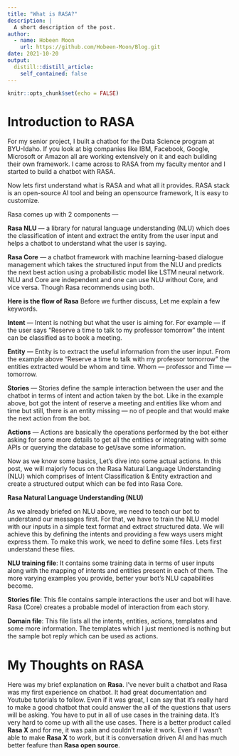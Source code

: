 ```yaml
---
title: "What is RASA?"
description: |
  A short description of the post.
author:
  - name: Hobeen Moon
    url: https://github.com/Hobeen-Moon/Blog.git
date: 2021-10-20
output:
  distill::distill_article:
    self_contained: false
---
```



```r
knitr::opts_chunk$set(echo = FALSE)
```

# Introduction to RASA
For my senior project, I built a chatbot for the Data Science program at BYU-Idaho. If you look at big companies like IBM, Facebook, Google, Microsoft or Amazon all are working extensively on it and each building their own framework. I came across to RASA from my faculty mentor and I started to build a chatbot with RASA.

Now lets first understand what is RASA and what all it provides. RASA stack is an open-source AI tool and being an opensource framework, It is easy to customize.

Rasa comes up with 2 components —

**Rasa NLU** — a library for natural language understanding (NLU) which does the classification of intent and extract the entity from the user input and helps a chatbot to understand what the user is saying.

**Rasa Core** — a chatbot framework with machine learning-based dialogue management which takes the structured input from the NLU and predicts the next best action using a probabilistic model like LSTM neural network. NLU and Core are independent and one can use NLU without Core, and vice versa. Though Rasa recommends using both.

**Here is the flow of Rasa** Before we further discuss, Let me explain a few keywords.

**Intent** — Intent is nothing but what the user is aiming for. For example — if the user says “Reserve a time to talk to my professor tomorrow” the intent can be classified as to book a meeting.

**Entity** — Entity is to extract the useful information from the user input. From the example above “Reserve a time to talk with my professor tomorrow” the entities extracted would be whom and time. Whom — professor and Time — tomorrow.

**Stories** — Stories define the sample interaction between the user and the chatbot in terms of intent and action taken by the bot. Like in the example above, bot got the intent of reserve a meeting and entities like whom and time but still, there is an entity missing — no of people and that would make the next action from the bot.

**Actions** — Actions are basically the operations performed by the bot either asking for some more details to get all the entities or integrating with some APIs or querying the database to get/save some information.

Now as we know some basics, Let’s dive into some actual actions. In this post, we will majorly focus on the Rasa Natural Language Understanding (NLU) which comprises of Intent Classification & Entity extraction and create a structured output which can be fed into Rasa Core.

**Rasa Natural Language Understanding (NLU)**

As we already briefed on NLU above, we need to teach our bot to understand our messages first. For that, we have to train the NLU model with our inputs in a simple text format and extract structured data. We will achieve this by defining the intents and providing a few ways users might express them. To make this work, we need to define some files. Lets first understand these files.

**NLU training file**: It contains some training data in terms of user inputs along with the mapping of intents and entities present in each of them. The more varying examples you provide, better your bot’s NLU capabilities become.

**Stories file**: This file contains sample interactions the user and bot will have. Rasa (Core) creates a probable model of interaction from each story.

**Domain file**: This file lists all the intents, entities, actions, templates and some more information. The templates which I just mentioned is nothing but the sample bot reply which can be used as actions.

# My Thoughts on RASA
Here was my brief explanation on **Rasa**. I’ve never built a chatbot and Rasa was my first experience on chatbot. It had great documentation and Youtube tutorials to follow. Even if it was great, I can say that it’s really hard to make a good chatbot that could answer the all of the questions that users will be asking. You have to put in all of use cases in the training data. It’s very hard to come up with all the use cases. There is a better product called **Rasa X** and for me, it was pain and couldn’t make it work. Even if I wasn’t able to make **Rasa X** to work, but it is conversation driven AI and has much better feafure than **Rasa open source**.